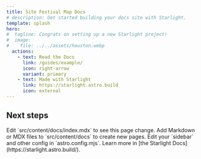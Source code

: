 ```yaml
---
title: Site Festival Map Docs
# description: Get started building your docs site with Starlight.
template: splash
hero:
#  tagline: Congrats on setting up a new Starlight project!
#  image:
#    file: ../../assets/houston.webp
  actions:
    - text: Read the Docs
      link: /guides/example/
      icon: right-arrow
      variant: primary
    - text: Made with Starlight
      link: https://starlight.astro.build
      icon: external
---
```



## Next steps

<CardGrid stagger>
	<Card title="Update content" icon="pencil">
		Edit `src/content/docs/index.mdx` to see this page change.
	</Card>
	<Card title="Add new content" icon="add-document">
		Add Markdown or MDX files to `src/content/docs` to create new pages.
	</Card>
	<Card title="Configure your site" icon="setting">
		Edit your `sidebar` and other config in `astro.config.mjs`.
	</Card>
	<Card title="Read the docs" icon="open-book">
		Learn more in [the Starlight Docs](https://starlight.astro.build/).
	</Card>
</CardGrid>
